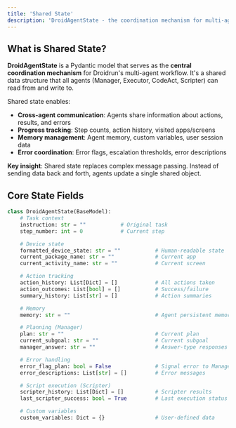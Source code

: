 ```yaml
---
title: 'Shared State'
description: 'DroidAgentState - the coordination mechanism for multi-agent workflow communication.'
---
```


## What is Shared State?

**DroidAgentState** is a Pydantic model that serves as the **central coordination mechanism** for Droidrun's multi-agent workflow. It's a shared data structure that all agents (Manager, Executor, CodeAct, Scripter) can read from and write to.

Shared state enables:
- **Cross-agent communication**: Agents share information about actions, results, and errors
- **Progress tracking**: Step counts, action history, visited apps/screens
- **Memory management**: Agent memory, custom variables, user session data
- **Error coordination**: Error flags, escalation thresholds, error descriptions

**Key insight**: Shared state replaces complex message passing. Instead of sending data back and forth, agents update a single shared object.

## Core State Fields

```python
class DroidAgentState(BaseModel):
    # Task context
    instruction: str = ""           # Original task
    step_number: int = 0            # Current step

    # Device state
    formatted_device_state: str = ""           # Human-readable state
    current_package_name: str = ""             # Current app
    current_activity_name: str = ""            # Current screen

    # Action tracking
    action_history: List[Dict] = []            # All actions taken
    action_outcomes: List[bool] = []           # Success/failure
    summary_history: List[str] = []            # Action summaries

    # Memory
    memory: str = ""                           # Agent persistent memory

    # Planning (Manager)
    plan: str = ""                             # Current plan
    current_subgoal: str = ""                  # Current subgoal
    manager_answer: str = ""                   # Answer-type responses

    # Error handling
    error_flag_plan: bool = False              # Signal error to Manager
    error_descriptions: List[str] = []         # Error messages

    # Script execution (Scripter)
    scripter_history: List[Dict] = []          # Scripter results
    last_scripter_success: bool = True         # Last execution status

    # Custom variables
    custom_variables: Dict = {}                # User-defined data
```
